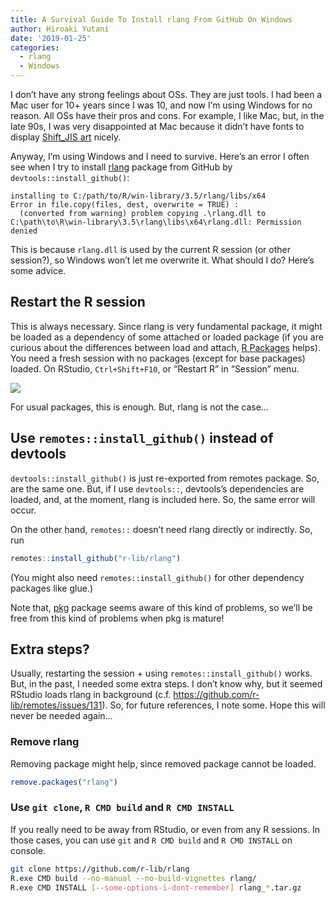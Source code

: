 ```yaml
---
title: A Survival Guide To Install rlang From GitHub On Windows
author: Hiroaki Yutani
date: '2019-01-25'
categories:
  - rlang
  - Windows
---
```


I don't have any strong feelings about OSs. They are just tools. I had been a Mac user for 10+ years since I was 10, and now I'm using Windows for no reason. All OSs have their pros and cons. For example, I like Mac, but, in the late 90s, I was very disappointed at Mac because it didn't have fonts to display [Shift_JIS art](https://en.wikipedia.org/wiki/Shift_JIS_art) nicely.

Anyway, I'm using Windows and I need to survive. Here's an error I often see when I try to install [rlang](https://rlang.r-lib.org/) package from GitHub by `devtools::install_github()`:

    installing to C:/path/to/R/win-library/3.5/rlang/libs/x64
    Error in file.copy(files, dest, overwrite = TRUE) : 
      (converted from warning) problem copying .\rlang.dll to
    C:\path\to\R\win-library\3.5\rlang\libs\x64\rlang.dll: Permission denied

This is because `rlang.dll` is used by the current R session (or other session?), so Windows won't let me overwrite it. What should I do? Here's some advice.

## Restart the R session

This is always necessary. Since rlang is very fundamental package, it might be loaded as a dependency of some attached or loaded package (if you are curious about the differences between load and attach, [R Packages](http://r-pkgs.had.co.nz/namespace.html#search-path) helps). You need a fresh session with no packages (except for base packages) loaded. On RStudio, `Ctrl+Shift+F10`, or "Restart R" in "Session" menu.

![](./images/2019-01-25-restart.jpg)

For usual packages, this is enough. But, rlang is not the case...

## Use `remotes::install_github()` instead of devtools

`devtools::install_github()` is just re-exported from remotes package. So, are the same one. But, if I use `devtools::`, devtools's dependencies are loaded, and, at the moment, rlang is included here. So, the same error will occur.

On the other hand, `remotes::` doesn't need rlang directly or indirectly. So, run

``` r
remotes::install_github("r-lib/rlang")
```

(You might also need `remotes::install_github()` for other dependency packages like glue.)

Note that, [pkg](https://github.com/r-lib/pkg#installation) package seems aware of this kind of problems, so we'll be free from this kind of problems when pkg is mature!

## Extra steps?

Usually, restarting the session + using `remotes::install_github()` works. But, in the past, I needed some extra steps. I don't know why, but it seemed RStudio loads rlang in background (c.f. <https://github.com/r-lib/remotes/issues/131>). So, for future references, I note some. Hope this will never be needed again...

### Remove rlang

Removing package might help, since removed package cannot be loaded.

``` r
remove.packages("rlang")
```

### Use `git clone`, `R CMD build` and `R CMD INSTALL`

If you really need to be away from RStudio, or even from any R sessions. In those cases, you can use `git` and `R CMD build` and `R CMD INSTALL` on console.

``` sh
git clone https://github.com/r-lib/rlang
R.exe CMD build --no-manual --no-build-vignettes rlang/
R.exe CMD INSTALL [--some-options-i-dont-remember] rlang_*.tar.gz
```
